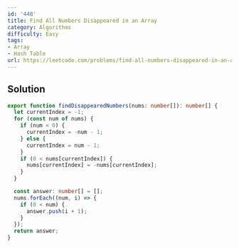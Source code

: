 ```yaml
---
id: '448'
title: Find All Numbers Disappeared in an Array
category: Algorithms
difficulty: Easy
tags:
- Array
- Hash Table
url: https://leetcode.com/problems/find-all-numbers-disappeared-in-an-array
---
```


## Solution

```typescript filename="solution.ts" copy
export function findDisappearedNumbers(nums: number[]): number[] {
  let currentIndex = -1;
  for (const num of nums) {
    if (num < 0) {
      currentIndex = -num - 1;
    } else {
      currentIndex = num - 1;
    }
    if (0 < nums[currentIndex]) {
      nums[currentIndex] = -nums[currentIndex];
    }
  }

  const answer: number[] = [];
  nums.forEach((num, i) => {
    if (0 < num) {
      answer.push(i + 1);
    }
  });
  return answer;
}
```

